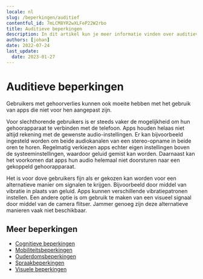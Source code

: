 ```yaml
---
locale: nl
slug: /beperkingen/auditief
contentful_id: 7mLCM8YR2wXLFeP22W2rbo
title: Auditieve beperkingen
description: In dit artikel kun je meer informatie vinden over auditieve beperkingen.
authors: [johan]
date: 2022-07-24
last_update:
  date: 2023-01-27
---
```


# Auditieve beperkingen

Gebruikers met gehoorverlies kunnen ook moeite hebben met het gebruik van apps die niet voor hen aangepast zijn.

Voor slechthorende gebruikers is er steeds vaker de mogelijkheid om hun gehoorapparaat te verbinden met de telefoon. Apps houden helaas niet altijd rekening met de gewenste audio-instellingen. Er kan bijvoorbeeld ingesteld worden om beide audiokanalen van een stereo-opname in beide oren te horen. Regelmatig verkiezen apps echter eigen instellingen boven de systeeminstellingen, waardoor geluid gemist kan worden. Daarnaast kan het voorkomen dat apps hun audio helemaal niet doorsturen naar een gekoppeld gehoorapparaat.

Het is voor dove gebruikers fijn als er gekozen kan worden voor een alternatieve manier om signalen te krijgen. Bijvoorbeeld door middel van vibratie in plaats van geluid. Apps kunnen verschillende vibratiepatronen instellen. Een andere optie is om gebruik te maken van een visueel signaal door middel van de camera flitser. Jammer genoeg zijn deze alternatieve manieren vaak niet beschikbaar.

<Quote
  quote="Ik heb geen beperking, de wereld maakt mij beperkt."
  name="Darice"
  image="/img/light/Interview-met-dove-eindgebruiken-over-inzetten-van-toegankelijkheid-in-mobiele-apps.jpg"
  alt="Foto Darice"
  linkLabel="Lees het interview met Darice"
  url="/nl/artikelen/darice"
/>

## Meer beperkingen

- [Cognitieve beperkingen](/nl/artikelen/beperkingen/cognitief)
- [Mobiliteitsbeperkingen](/nl/artikelen/beperkingen/mobiliteit)
- [Ouderdomsbeperkingen](/nl/artikelen/beperkingen/ouderdom)
- [Spraakbeperkingen](/nl/artikelen/beperkingen/spraak)
- [Visuele beperkingen](/nl/artikelen/beperkingen/visueel)

